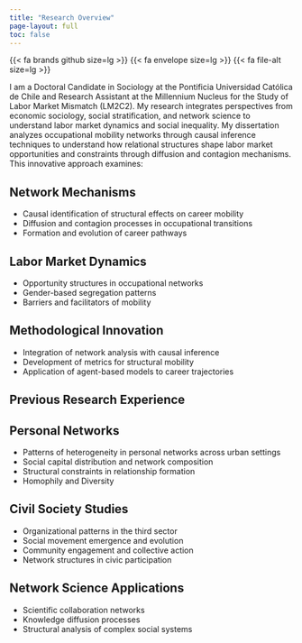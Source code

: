 ```yaml
---
title: "Research Overview"
page-layout: full
toc: false
---
```



::: {.about-links}
{{< fa brands github size=lg >}}
{{< fa envelope size=lg >}}
{{< fa file-alt size=lg >}}
:::

::: {.overview-section}
I am a Doctoral Candidate in Sociology at the Pontificia Universidad Católica de Chile and Research Assistant at the Millennium Nucleus for the Study of Labor Market Mismatch (LM2C2). My research integrates perspectives from economic sociology, social stratification, and network science to understand labor market dynamics and social inequality. My dissertation analyzes occupational mobility networks through causal inference techniques to understand how relational structures shape labor market opportunities and constraints through diffusion and contagion mechanisms. This innovative approach examines:
:::

::: {.research-grid}
::: {.research-box}
## Network Mechanisms

- Causal identification of structural effects on career mobility
- Diffusion and contagion processes in occupational transitions
- Formation and evolution of career pathways
:::

::: {.research-box}
## Labor Market Dynamics

- Opportunity structures in occupational networks
- Gender-based segregation patterns
- Barriers and facilitators of mobility
:::

::: {.research-box}
## Methodological Innovation

- Integration of network analysis with causal inference
- Development of metrics for structural mobility
- Application of agent-based models to career trajectories
:::
:::

::: {.section-title}
# Previous Research Experience
:::

::: {.research-grid}
::: {.research-box}
## Personal Networks

- Patterns of heterogeneity in personal networks across urban settings
- Social capital distribution and network composition
- Structural constraints in relationship formation
- Homophily and Diversity
:::

::: {.research-box}
## Civil Society Studies

- Organizational patterns in the third sector
- Social movement emergence and evolution
- Community engagement and collective action
- Network structures in civic participation
:::

::: {.research-box}
## Network Science Applications

- Scientific collaboration networks
- Knowledge diffusion processes
- Structural analysis of complex social systems
:::
:::
